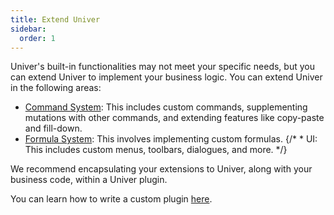 ```yaml
---
title: Extend Univer
sidebar:
  order: 1
---
```


Univer's built-in functionalities may not meet your specific needs, but you can extend Univer to implement your business logic. You can extend Univer in the following areas:

* [Command System](/guides/customization/command): This includes custom commands, supplementing mutations with other commands, and extending features like copy-paste and fill-down.
* [Formula System](/guides/plugins/sheets/sheets-formula): This involves implementing custom formulas.
{/* * UI: This includes custom menus, toolbars, dialogues, and more. */}

We recommend encapsulating your extensions to Univer, along with your business code, within a Univer plugin.

You can learn how to write a custom plugin [here](/guides/customization/write-a-plugin).

